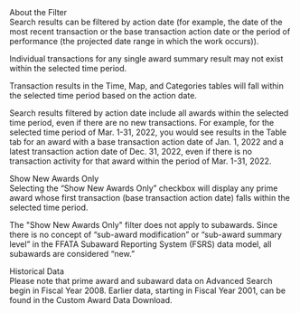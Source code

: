 
<div className="collapsible-sidebar--dsm-wrapper--text-header">About the Filter </div>
Search results can be filtered by <GlossaryLink term="action-date"/>action date (for example, the date of the most recent transaction or the <GlossaryLink term="base-transaction-action-date"/>base transaction action date or the period of performance (the projected date range in which the work occurs)).  

Individual <GlossaryLink term="transaction" />transactions for any single award summary result may not exist within the selected time period. 

Transaction results in the Time, Map, and Categories tables will fall within the selected time period based on the <GlossaryLink term="action-date" />action date. 

Search results filtered by action date include all awards within the selected time period, even if there are no new transactions. For example, for the selected time period of Mar. 1-31, 2022, you would see results in the Table tab for an award with a base transaction action date of Jan. 1, 2022 and a latest transaction action date of Dec. 31, 2022, even if there is no transaction activity for that award within the period of Mar. 1-31, 2022.

<div className="collapsible-sidebar--dsm-wrapper--text-header">Show New Awards Only </div>
Selecting the “Show New Awards Only” checkbox will display any <GlossaryLink term="prime-award"/>prime award whose first transaction (base transaction action date) falls within the selected time period. 

The "Show New Awards Only" filter does not apply to <GlossaryLink term="sub-award" /> subawards. Since there is no concept of “sub-award modification” or “sub-award summary level” in the FFATA Subaward Reporting System (FSRS) data model, all subawards are considered “new.” 

<div className="collapsible-sidebar--dsm-wrapper--text-header">Historical Data </div>
Please note that prime award and subaward data on Advanced Search begin in Fiscal Year 2008. Earlier data, starting in Fiscal Year 2001, can be found in the Custom Award Data Download.